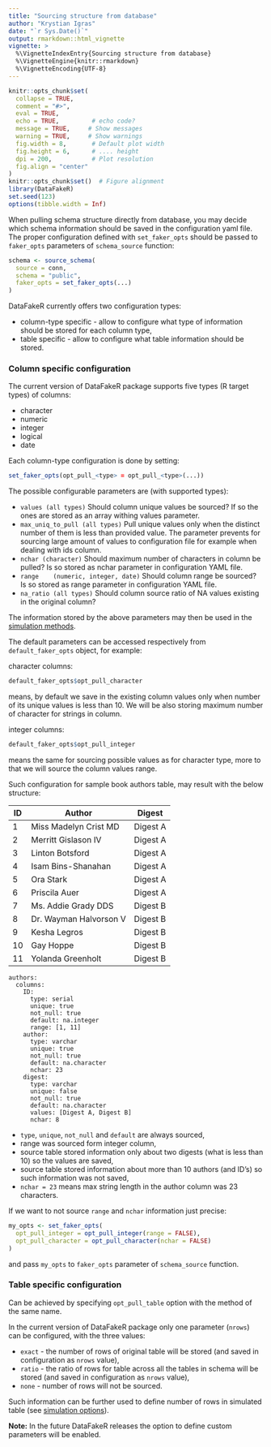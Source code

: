 ```yaml
---
title: "Sourcing structure from database"
author: "Krystian Igras"
date: "`r Sys.Date()`"
output: rmarkdown::html_vignette
vignette: >
  %\VignetteIndexEntry{Sourcing structure from database}
  %\VignetteEngine{knitr::rmarkdown}
  %\VignetteEncoding{UTF-8}
---
```


```r
knitr::opts_chunk$set(
  collapse = TRUE,
  comment = "#>",
  eval = TRUE,        
  echo = TRUE,         # echo code?
  message = TRUE,     # Show messages
  warning = TRUE,     # Show warnings
  fig.width = 8,       # Default plot width
  fig.height = 6,      # .... height
  dpi = 200,           # Plot resolution
  fig.align = "center"
)
knitr::opts_chunk$set()  # Figure alignment   
library(DataFakeR)
set.seed(123)
options(tibble.width = Inf)
```

When pulling schema structure directly from database, you may decide which schema information should be saved in the configuration yaml file.
The proper configuration defined with `set_faker_opts` should be passed to `faker_opts` parameters of `schema_source` function:

```r
schema <- source_schema(
  source = conn,
  schema = "public",
  faker_opts = set_faker_opts(...)
)
```

DataFakeR currently offers two configuration types:

* column-type specific - allow to configure what type of information should be stored for each column type,
* table specific - allow to configure what table information should be stored.

### Column specific configuration

The current version of DataFakeR package supports five types (R target types) of columns:

* character
* numeric
* integer
* logical
* date

Each column-type configuration is done by setting:

```r
set_faker_opts(opt_pull_<type> = opt_pull_<type>(...))
```

The possible configurable parameters are (with supported types):

* `values (all types)`	Should column unique values be sourced? If so the ones are stored as an array withing values parameter.
* `max_uniq_to_pull (all types)` Pull unique values only when the distinct number of them is less than provided value. The parameter prevents for sourcing large amount of values to configuration file for example when dealing with ids column.
* `nchar (character)`	Should maximum number of characters in column be pulled? Is so stored as nchar parameter in configuration YAML file.
* `range	(numeric, integer, date)` Should column range be sourced? Is so stored as range parameter in configuration YAML file.
* `na_ratio (all types)` Should column source ratio of NA values existing in the original column?

The information stored by the above parameters may then be used in the [simulation methods](simulation_methods.html).

The default parameters can be accessed respectively from `default_faker_opts` object, for example:

character columns:
```r
default_faker_opts$opt_pull_character
```

means, by default we save in the existing column values only when number of its unique values is less than 10.
We will be also storing maximum number of character for strings in column.

integer columns:
```r
default_faker_opts$opt_pull_integer
```

means the same for sourcing possible values as for character type, more to that we will source the column values range.

Such configuration for sample book authors table, may result with the below structure:

ID|Author|Digest|
|---|---|---|
1|Miss Madelyn Crist MD|Digest A|
2|Merritt Gislason IV|Digest A|
3|Linton Botsford|Digest A|
4|Isam Bins-Shanahan|Digest A|
5|Ora Stark|Digest A|
6|Priscila Auer|Digest A|
7|Ms. Addie Grady DDS|Digest B|
8|Dr. Wayman Halvorson V|Digest B|
9|Kesha Legros|Digest B|
10|Gay Hoppe|Digest B|
11|Yolanda Greenholt|Digest B|

```
authors:
  columns:
    ID:
      type: serial
      unique: true
      not_null: true
      default: na.integer
      range: [1, 11]
    author:
      type: varchar
      unique: true
      not_null: true
      default: na.character
      nchar: 23
    digest:
      type: varchar
      unique: false
      not_null: true
      default: na.character
      values: [Digest A, Digest B]
      nchar: 8
```

- `type`, `unique`, `not_null` and `default` are always sourced,
- range was sourced form integer column,
- source table stored information only about two digests (what is less than 10) so the values are saved,
- source table stored information about more than 10 authors (and ID's) so such information was not saved,
- `nchar = 23` means max string length in the author column was 23 characters.

If we want to not source `range` and `nchar` information just precise:

```r
my_opts <- set_faker_opts(
  opt_pull_integer = opt_pull_integer(range = FALSE),
  opt_pull_character = opt_pull_character(nchar = FALSE)
)
```

and pass `my_opts` to `faker_opts` parameter of `schema_source` function.

### Table specific configuration

Can be achieved by specifying `opt_pull_table` option with the method of the same name.

In the current version of DataFakeR package only one parameter (`nrows`) can be configured, with the three values:

- `exact` - the number of rows of original table will be stored (and saved in configuration as `nrows` value),
- `ratio` - the ratio of rows for table across all the tables in schema will be stored (and saved in configuration as `nrows` value),
- `none` - number of rows will not be sourced.

Such information can be further used to define number of rows in simulated table (see [simulation options](simulation_options.html)).

**Note:** In the future DataFakeR releases the option to define custom parameters will be enabled.

